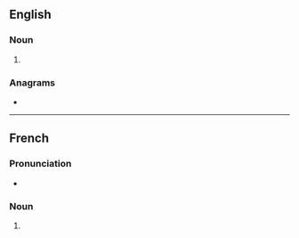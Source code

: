 {{also|BACS}}
==English==

===Noun===
{{head|en|noun form}}

# {{plural of|en|bac}}

===Anagrams===
* {{anagrams|en|a=abcs|ABCS|ABCs|B. A. Sc.|B.A.Sc.|BASc|CBSA|Cabs|SABC|SCBA|cabs|scab}}

----

==French==

===Pronunciation===
* {{rhymes|fr|ak}}

===Noun===
{{head|fr|noun plural form|g=m}}

# {{plural of|fr|bac}}